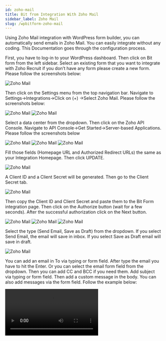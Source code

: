 ```yaml
---
id: zoho-mail
title: Bit from Integration With Zoho Mail 
sidebar_label: Zoho Mail
slug: /wpbitform-zoho-mail
---
```


Using Zoho Mail integration with WordPress form builder, you can automatically send emails in Zoho Mail. You can easily integrate without any coding. This Documentation goes through the configuration process. 

First, you have to log-in to your WordPress dashboard. Then click on Bit form from the left sidebar. Select an existing form that you want to integrate with Zoho Recruit if you don’t have any form please create a new form. Please follow the screenshots below:

<Image src="Zoho Mail/1.create_form" alt="Zoho Mail" w="1020" h="400" />

Then click on the Settings menu from the top navigation bar. Navigate to Settings->Integrations->Click on (+) ->Select Zoho Mail. Please follow the screenshots below:

<Image src="Zoho Mail/2.Homepage" alt="Zoho Mail" w="1020" h="400" />

<Image src="Zoho Mail/3.Bit-Form-to-Zoho-Mail-integration-select" alt="Zoho Mail" w="1020" h="400" />

Select a data center from the dropdown. Then click on the Zoho API Console. Navigate to API Console->Get Started->Server-based Applications. Please follow the screenshots below

<Image src="Zoho Mail/4.Bit-Form-to-Zoho-Mail-api-console" alt="Zoho Mail" w="1020" h="400" />

<Image src="Zoho Mail/5.GetStarted" alt="Zoho Mail" w="1020" h="400" />

<Image src="Zoho Mail/6.api-console-server-based" alt="Zoho Mail" w="1020" h="400" />

Fill those fields (Homepage URL and Authorized Redirect URLs) the same as your Integration Homepage. Then click UPDATE.

<Image src="Zoho Mail/7.Bit-Form-to-Zoho-Mail-client-details" alt="Zoho Mail" w="1020" h="400" />

A Client ID and a Client Secret will be generated. Then go to the Client Secret tab.

<Image src="Zoho Mail/8.Bit-Form-to-Zoho-Mail-client-secret" alt="Zoho Mail" w="1020" h="400" />

Then copy the Client ID and Client Secret and paste them to the Bit Form integration page. Then click on the Authorize button (wait for a few seconds). After the successful authorization click on the Next button.

<Image src="Zoho Mail/9.Bit-Form-to-Zoho-Mail-integration-homepage" alt="Zoho Mail" w="1020" h="400" />

<Image src="Zoho Mail/10.Bit-Form-to-Zoho-Mail-accept" alt="Zoho Mail" w="1020" h="400" />

<Image src="Zoho Mail/11.Bit-Form-to-Zoho-Mail-authorization" alt="Zoho Mail" w="1020" h="400" />

Select the type (Send Email, Save as Draft) from the dropdown. If you select Send Email, the email will save in inbox. If you select Save as Draft email will save in draft.

<Image src="Zoho Mail/12.Bit-Form-to-Zoho-Mail-type-select" alt="Zoho Mail" w="1020" h="400" />

You can add an email in To via typing or form field. After type the email you have to hit the Enter. Or you can select the email form field from the dropdown. Then you can add CC and BCC if you need them. Add subject via typing or form field. Then add a custom message in the body. You can also add messages via the form field. Follow the example below:

<Video src="13.Bit-Form-to-Zoho-mail-send-email" alt="Zoho Desk" w="1020" h="400" />

You can also send attachments from Bit Form to mail.

Add all the necessary actions to be performed on integration and then click on the Save button to save your settings.

In the end, create a Workflow for triggering the integration. Select the integration which you created before.

<Video src="14.Bit-Form-to-Zoho-mail-workflow" alt="Zoho Desk" w="1020" h="400" />

**Watch the full video here!**

<Video youtube src="en6GWQ_8who" />
